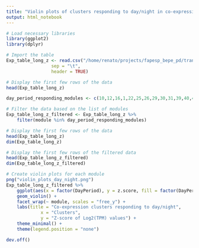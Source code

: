 ```yaml
---
title: "Violin plots of clusters responding to day/night in co-expression network"
output: html_notebook
---
```


```r
# Load necessary libraries
library(ggplot2)
library(dplyr)

# Import the table
Exp_table_long_z <- read.csv("/home/renato/projects/fapesp_bepe_pd/transcriptome/Exp_table_long_z.txt",
                 sep = "\t",
                 header = TRUE)

# Display the first few rows of the data
head(Exp_table_long_z)

day_period_responding_modules <- c(10,12,16,1,22,25,26,29,30,31,39,40,45,52,5,7,8,9)

# Filter the data based on the list of modules
Exp_table_long_z_filtered <- Exp_table_long_z %>%
    filter(module %in% day_period_responding_modules)

# Display the first few rows of the data
head(Exp_table_long_z)
dim(Exp_table_long_z)

# Display the first few rows of the filtered data
head(Exp_table_long_z_filtered)
dim(Exp_table_long_z_filtered)
```

```r
# Create violin plots for each module
png("violin_plots_day_night.png")
Exp_table_long_z_filtered %>%
    ggplot(aes(x = factor(DayPeriod), y = z.score, fill = factor(DayPeriod))) +
    geom_violin() +
    facet_wrap(~ module, scales = "free_y") +
    labs(title = "Co-expression clusters responding to day/night",
             x = "Clusters",
             y = "Z-score of Log2(TPM) values") +
    theme_minimal() +
    theme(legend.position = "none")

dev.off()
```